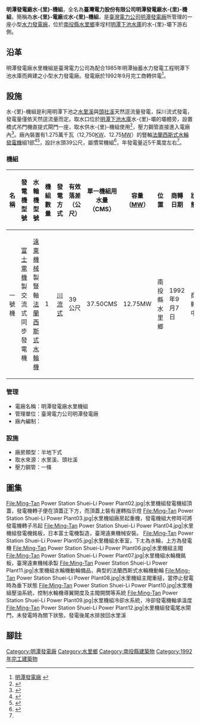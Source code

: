 {{noteTA
|T=zh-hans:明潭發電廠水里機組;zh-tw:明潭發電廠水里機組;
|1=zh-hans:钜;zh-hant:鉅;
}}
{{Otheruses|明潭發電廠鉅工分廠|subject=明潭抽蓄水力發電工程所興建的川流式小型水力發電廠|other=[[臺灣日治時期|日治時期]]興建，同樣位於[[水里鄉|水里鄉]]的慣常水力發電廠}}
{{Infobox power station 
| name               = 明潭發電廠水-{里}-機組
| official_name      = 臺灣電力公司明潭發電廠水-{里}-機組
| image              = Ming-Tan Power Station Shuei-Li Power Plant01.jpg
| image_size         = 300px
| image_caption      = 水里-{里}-機組發電廠房外觀
| image_alt          = 
| location_map       = Taiwan
| location_map_width = 
| location_map_text  = 
| lat_d     = 23
| lat_m     = 50
| lat_s     = 08.19
| lat_NS    = N
| long_d    = 120
| long_m    = 52
| long_s    = 07.75
| long_EW   = E
| coordinates_type   = type:landmark
| coordinates_display= inline,title
| coordinates_ref    = 
| country            = {{ROC-TW}}
| locale             = [[南投縣|南投縣]][[水里鄉|水里鄉]]車埕村
| status             = O
| construction_began = 1992年
| commissioned       = 1992年9月
| licence_expires    = 
| decommissioned     = 
| cost               = 
| owner              = [[臺灣電力公司|臺灣電力公司]]
| operator           = [[臺灣電力公司|臺灣電力公司]][[明潭發電廠|明潭發電廠]]
| developer          = [[臺灣電力公司|臺灣電力公司]]
| constructor        = [[臺灣電力公司|臺灣電力公司]]
| generate_electricity_type       = [[川流式水力發電|川流式水力發電]]
| water_intake_from               = 水里溪（[[濁水溪|濁水溪]]支流）
| hydroelectricity_generator_type = {{JPN}}[[富士電機|富士電機]]豎軸交流式同步發電機一部
| water_turbine_manu_other        = {{TWN}}[[遠東機械|遠東機械]]豎軸[[法蘭西斯式水輪機|法蘭西斯式水輪機]]
| factory_building_type           = 半地下式
| water_penstock                  = 一條
| water_hard                      = 有效落差39公尺
| water_consumption               = 單部：37.50CMS
| ps_electrical_capacity          = 12.75MW
| ps_annual_generation            = 每年約5,000萬度
}}

'''明潭發電廠水-{里}-機組'''，全名為'''臺灣電力股份有限公司明潭發電廠水-{里}-機組'''，簡稱為'''水-{里}-電廠'''或'''水-{里}-機組'''，是[[臺灣電力公司|臺灣電力公司]][[明潭發電廠|明潭發電廠]]所管理的一座小型{{link-en|川流式|Run-of-the-river hydroelectricity}}[[水力發電廠|水力發電廠]]，位於[[南投縣|南投縣]][[水里鄉|水里鄉]]車埕村[[明潭水庫|明潭下池水庫]]的水-{里}-壩下游右側。

== 沿革 ==
明潭發電廠水里機組是臺灣電力公司為配合1985年明潭抽蓄水力發電工程明潭下池水庫而興建之小型水力發電廠。發電廠於1992年9月完工商轉供電<ref>[http://taipower.pcc.gov.tw/files/16-1002-269.php 明潭發電廠] {{webarchive|url=https://web.archive.org/web/20131226001209/http://taipower.pcc.gov.tw/files/16-1002-269.php |date=2013-12-26 }}</ref>。

== 設施 ==
水-{里}-機組是利用明潭下池之[[水里溪|水里溪]]與[[頭社溪|頭社溪]]天然逕流量發電，採川流式發電，發電量僅依天然逕流量而定。取水口位於[[明潭水庫|明潭下池水庫]]水-{里}-壩的壩體旁，設置橋式吊門機直提式閘門一座，取水供水-{里}-機組使用<ref>{{Cite web |url=http://wralaw.wra.gov.tw/wralawgip/cp.jsp?lawId=402899ba35c6f28b0135f53617ce0797 |title=明潭下池水庫水門操作規定 |accessdate=2014-06-26 |archive-date=2016-03-04 |archive-url=https://web.archive.org/web/20160304135224/http://wralaw.wra.gov.tw/wralawgip/cp.jsp?lawId=402899ba35c6f28b0135f53617ce0797 |dead-url=no }}</ref>，壓力鋼管直接進入電廠內<ref name="日月潭水資源發電永續利用">{{Cite web |url=http://www.iwhr.com/download/lin20091215faweC-2.pdf |title=日月潭水資源發電永續利用(李慶龍、黃偉光、賴郁仁) |accessdate=2014-06-26 |archive-date=2014-01-03 |archive-url=https://web.archive.org/web/20140103084432/http://www.iwhr.com/download/lin20091215faweC-2.pdf |dead-url=no }}</ref>。廠內裝置有1.275萬千瓦（12,750[[KW|KW]]、12.75[[MW|MW]]）的豎軸[[法蘭西斯式|法蘭西斯式]][[水輪發電機|水輪發電機]]組1部<ref>{{Cite web |url=http://epaper.wra.gov.tw/Article_Detail.aspx?s=96A5F43A7478F438 |title=1923年2月－濁水電廠竣工及水里、北山等小水力電廠(本專欄作者為張炎銘先生) |access-date=2014-06-26 |archive-date=2019-05-20 |archive-url=https://web.archive.org/web/20190520232632/http://epaper.wra.gov.tw/Article_Detail.aspx?s=96A5F43A7478F438 |dead-url=no }}</ref><ref>{{Cite web |url=http://www.taipower.com.tw/content/about/..%5C..%5CUpFile%5CPowerDevFile%5Cd205.pdf |title=明潭發電廠簡介 - 台灣電力公司 |accessdate=2014-06-26 |archive-date=2013-12-26 |archive-url=https://web.archive.org/web/20131226034600/http://www.taipower.com.tw/content/about/..%5C..%5CUpFile%5CPowerDevFile%5Cd205.pdf |dead-url=no }}</ref>，設計水頭39公尺，屬慣常機組<ref>{{Cite web |url=http://b4-1210.myweb.hinet.net/intbook2.htm |title=明潭發電廠設備概要 |access-date=2014-06-26 |archive-url=https://web.archive.org/web/20160304093535/http://b4-1210.myweb.hinet.net/intbook2.htm |archive-date=2016-03-04 |dead-url=yes }}</ref>，年發電量近5千萬度左右<ref name="日月潭水資源發電永續利用"/>。

=== 機組 ===
{| class="wikitable "
! 名稱 !!  發電機型號 !! 水輪機型號 !! 機組數量 !! 發電方式 !! 有效落差（公尺） !! 單一機組用水量（CMS） !! 容量（[[MW|MW]]）!! 位置 !! 商轉日期 !! 狀態 
|- 
| 一號機 || {{JPN}}[[富士電機|富士電機]]製交流式同步發電機 || {{TWN}}[[遠東機械|遠東機械]]製豎軸[[法蘭西斯式水輪機|法蘭西斯式水輪機]] || 1 || [[川流式發電|川流式]] || 39公尺 || 37.50CMS || 12.75MW || 南投縣水里鄉 || 1992年9月7日 || 商轉中
|}

=== 管理 ===
* 電廠名稱：明潭發電廠水里機組
* 管理單位：臺灣電力公司明潭發電廠
* 廠內編制：
=== 設施 ===
* 廠房類型：半地下式
* 取水來源：水里溪、頭社溪
* 壓力鋼管：一條

== 圖集 ==
<gallery>
File:Ming-Tan Power Station Shuei-Li Power Plant02.jpg|水里機組發電機組頂蓋，發電機轉子便在頂蓋正下方，而頂蓋上裝有運轉指示燈
File:Ming-Tan Power Station Shuei-Li Power Plant03.jpg|水里機組廠房起重機，發電機組大修時可將發電機轉子吊起
File:Ming-Tan Power Station Shuei-Li Power Plant04.jpg|水里機組發電機銘板，日本富士電機製造，臺灣遠東機械安裝。
File:Ming-Tan Power Station Shuei-Li Power Plant05.jpg|水里機組水車室，下ㄤ為水輪，上方為發電機
File:Ming-Tan Power Station Shuei-Li Power Plant06.jpg|水里機組主閥
File:Ming-Tan Power Station Shuei-Li Power Plant07.jpg|水里機組水輪機銘板，臺灣遠東機械承製
File:Ming-Tan Power Station Shuei-Li Power Plant11.jpg|水里機組水輪機動輪備品，典型的法蘭西斯式水輪機動輪
File:Ming-Tan Power Station Shuei-Li Power Plant08.jpg|水里機組主閥重槌，當停止發電時為垂下狀態
File:Ming-Tan Power Station Shuei-Li Power Plant10.jpg|水里機組壓油系統，控制水輪機導翼開度及主閥開關等系統
File:Ming-Tan Power Station Shuei-Li Power Plant09.jpg|水里機組冷卻水系統，冷卻發電機軸承溫度
File:Ming-Tan Power Station Shuei-Li Power Plant12.jpg|水里機組發電尾水閘門，未發電時為關下狀態，發電後尾水排放回水里溪
</gallery>

== 腳註 ==
{{reflist}}

{{commons category|Shuei-Li Hydropower Plant}}

{{明潭發電廠}}
{{台灣發電廠}}
{{濁水溪}}


[[Category:明潭發電廠|Category:明潭發電廠]]
[[Category:水里鄉|Category:水里鄉]]
[[Category:南投縣建築物|Category:南投縣建築物]]

[[Category:1992年完工建築物|Category:1992年完工建築物]]